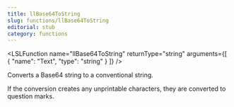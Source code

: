 ```yaml
---
title: llBase64ToString
slug: functions/llBase64ToString
editorial: stub
category: functions
---
```


<LSLFunction
	name="llBase64ToString"
	returnType="string"
	arguments={[
	{
		"name": "Text",
		"type": "string"
	}
]}
/>

Converts a Base64 string to a conventional string.

If the conversion creates any unprintable characters, they are converted to question marks.
